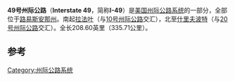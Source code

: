 {{Infobox US Road
| Name = 49号州际公路<br />Interstate 49
| Shield = I-49.svg
| Map = Interstate 49 map.png
| LengthRef = <ref name="FHWA">{{cite web | language = en | publisher = [[美國聯邦公路管理局|美國聯邦公路管理局]] | title = FHWA Route Log and Finder List: Table 1 | url = http://www.fhwa.dot.gov/reports/routefinder/table1.cfm | accessdate = 2010-01-21 | archive-date = 2007-07-02 | archive-url = https://web.archive.org/web/20070702224157/http://www.fhwa.dot.gov/reports/routefinder/table1.cfm | dead-url = no }}</ref>
| Km =  335.71
| Mile = 208.60
| Formed = 1984年
| Direction A = 南
| Direction B = 北
|System=州际公路系统
| From = [[File:I-10.svg|20px]][[File:US_167.svg|20px]][[10号州际公路|I-10]]／[[167号美国国道|US 167]]（[[路易斯安那州|路易斯安那州]][[拉法叶_(路易斯安那州)|拉法叶]]）
| To = [[File:I-20.svg|20px]][[20号州际公路|I-20]]（[[路易斯安那州|路易斯安那州]][[什里夫波特_(路易斯安那州)|什里夫波特]]）
}}

'''49号州际公路'''（'''Interstate 49'''，简称'''I-49'''）是[[美国州际公路系统|美国州际公路系统]]的一部分，全部位于[[路易斯安那州|路易斯安那州]]。南起[[拉法叶_(路易斯安那州)|拉法叶]]（与[[10号州际公路|10号州际公路]]交汇），北至[[什里夫波特_(路易斯安那州)|什里夫波特]]（与[[20号州际公路|20号州际公路]]交汇）。全长208.60英里（335.71公里）。

== 参考 ==
{{Reflist}}


{{州际公路系统}}

[[Category:州际公路系统|Category:州际公路系统]]